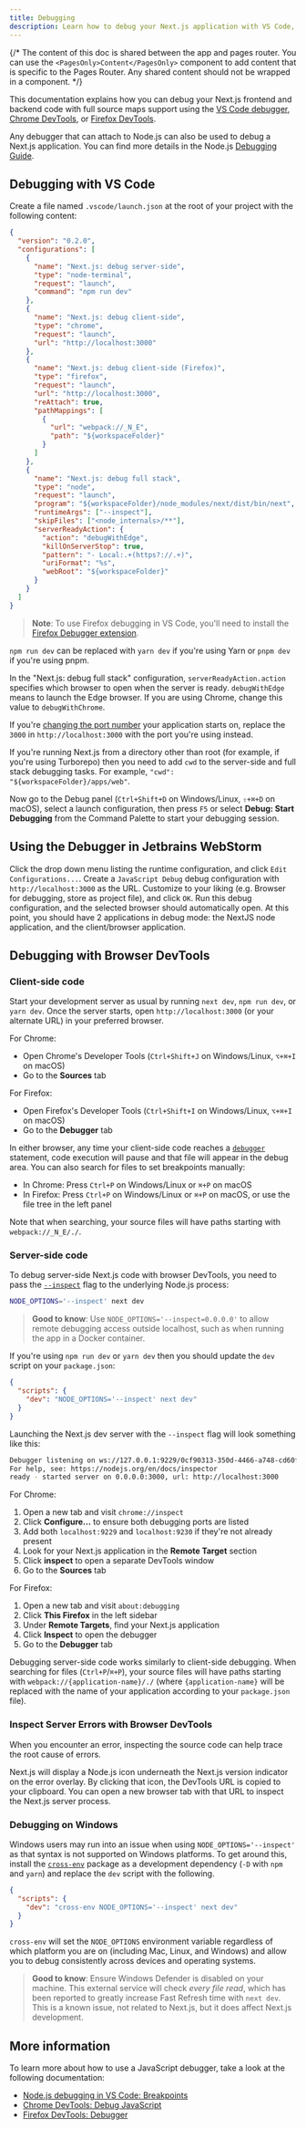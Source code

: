```yaml
---
title: Debugging
description: Learn how to debug your Next.js application with VS Code, Chrome DevTools, or Firefox DevTools.
---
```


{/* The content of this doc is shared between the app and pages router. You can use the `<PagesOnly>Content</PagesOnly>` component to add content that is specific to the Pages Router. Any shared content should not be wrapped in a component. */}

This documentation explains how you can debug your Next.js frontend and backend code with full source maps support using the [VS Code debugger](https://code.visualstudio.com/docs/editor/debugging), [Chrome DevTools](https://developers.google.com/web/tools/chrome-devtools), or [Firefox DevTools](https://firefox-source-docs.mozilla.org/devtools-user/).

Any debugger that can attach to Node.js can also be used to debug a Next.js application. You can find more details in the Node.js [Debugging Guide](https://nodejs.org/en/docs/guides/debugging-getting-started/).

## Debugging with VS Code

Create a file named `.vscode/launch.json` at the root of your project with the following content:

```json filename="launch.json"
{
  "version": "0.2.0",
  "configurations": [
    {
      "name": "Next.js: debug server-side",
      "type": "node-terminal",
      "request": "launch",
      "command": "npm run dev"
    },
    {
      "name": "Next.js: debug client-side",
      "type": "chrome",
      "request": "launch",
      "url": "http://localhost:3000"
    },
    {
      "name": "Next.js: debug client-side (Firefox)",
      "type": "firefox",
      "request": "launch",
      "url": "http://localhost:3000",
      "reAttach": true,
      "pathMappings": [
        {
          "url": "webpack://_N_E",
          "path": "${workspaceFolder}"
        }
      ]
    },
    {
      "name": "Next.js: debug full stack",
      "type": "node",
      "request": "launch",
      "program": "${workspaceFolder}/node_modules/next/dist/bin/next",
      "runtimeArgs": ["--inspect"],
      "skipFiles": ["<node_internals>/**"],
      "serverReadyAction": {
        "action": "debugWithEdge",
        "killOnServerStop": true,
        "pattern": "- Local:.+(https?://.+)",
        "uriFormat": "%s",
        "webRoot": "${workspaceFolder}"
      }
    }
  ]
}
```

> **Note**: To use Firefox debugging in VS Code, you'll need to install the [Firefox Debugger extension](https://marketplace.visualstudio.com/items?itemName=firefox-devtools.vscode-firefox-debug).

`npm run dev` can be replaced with `yarn dev` if you're using Yarn or `pnpm dev` if you're using pnpm.

In the "Next.js: debug full stack" configuration, `serverReadyAction.action` specifies which browser to open when the server is ready. `debugWithEdge` means to launch the Edge browser. If you are using Chrome, change this value to `debugWithChrome`.

If you're [changing the port number](/docs/pages/api-reference/cli/next#next-dev-options) your application starts on, replace the `3000` in `http://localhost:3000` with the port you're using instead.

If you're running Next.js from a directory other than root (for example, if you're using Turborepo) then you need to add `cwd` to the server-side and full stack debugging tasks. For example, `"cwd": "${workspaceFolder}/apps/web"`.

Now go to the Debug panel (`Ctrl+Shift+D` on Windows/Linux, `⇧+⌘+D` on macOS), select a launch configuration, then press `F5` or select **Debug: Start Debugging** from the Command Palette to start your debugging session.

## Using the Debugger in Jetbrains WebStorm

Click the drop down menu listing the runtime configuration, and click `Edit Configurations...`. Create a `JavaScript Debug` debug configuration with `http://localhost:3000` as the URL. Customize to your liking (e.g. Browser for debugging, store as project file), and click `OK`. Run this debug configuration, and the selected browser should automatically open. At this point, you should have 2 applications in debug mode: the NextJS node application, and the client/browser application.

## Debugging with Browser DevTools

### Client-side code

Start your development server as usual by running `next dev`, `npm run dev`, or `yarn dev`. Once the server starts, open `http://localhost:3000` (or your alternate URL) in your preferred browser.

For Chrome:

- Open Chrome's Developer Tools (`Ctrl+Shift+J` on Windows/Linux, `⌥+⌘+I` on macOS)
- Go to the **Sources** tab

For Firefox:

- Open Firefox's Developer Tools (`Ctrl+Shift+I` on Windows/Linux, `⌥+⌘+I` on macOS)
- Go to the **Debugger** tab

In either browser, any time your client-side code reaches a [`debugger`](https://developer.mozilla.org/docs/Web/JavaScript/Reference/Statements/debugger) statement, code execution will pause and that file will appear in the debug area. You can also search for files to set breakpoints manually:

- In Chrome: Press `Ctrl+P` on Windows/Linux or `⌘+P` on macOS
- In Firefox: Press `Ctrl+P` on Windows/Linux or `⌘+P` on macOS, or use the file tree in the left panel

Note that when searching, your source files will have paths starting with `webpack://_N_E/./`.

### Server-side code

To debug server-side Next.js code with browser DevTools, you need to pass the [`--inspect`](https://nodejs.org/api/cli.html#cli_inspect_host_port) flag to the underlying Node.js process:

```bash filename="Terminal"
NODE_OPTIONS='--inspect' next dev
```

> **Good to know**: Use `NODE_OPTIONS='--inspect=0.0.0.0'` to allow remote debugging access outside localhost, such as when running the app in a Docker container.

If you're using `npm run dev` or `yarn dev` then you should update the `dev` script on your `package.json`:

```json filename="package.json"
{
  "scripts": {
    "dev": "NODE_OPTIONS='--inspect' next dev"
  }
}
```

Launching the Next.js dev server with the `--inspect` flag will look something like this:

```bash filename="Terminal"
Debugger listening on ws://127.0.0.1:9229/0cf90313-350d-4466-a748-cd60f4e47c95
For help, see: https://nodejs.org/en/docs/inspector
ready - started server on 0.0.0.0:3000, url: http://localhost:3000
```

For Chrome:

1. Open a new tab and visit `chrome://inspect`
2. Click **Configure...** to ensure both debugging ports are listed
3. Add both `localhost:9229` and `localhost:9230` if they're not already present
4. Look for your Next.js application in the **Remote Target** section
5. Click **inspect** to open a separate DevTools window
6. Go to the **Sources** tab

For Firefox:

1. Open a new tab and visit `about:debugging`
2. Click **This Firefox** in the left sidebar
3. Under **Remote Targets**, find your Next.js application
4. Click **Inspect** to open the debugger
5. Go to the **Debugger** tab

Debugging server-side code works similarly to client-side debugging. When searching for files (`Ctrl+P`/`⌘+P`), your source files will have paths starting with `webpack://{application-name}/./` (where `{application-name}` will be replaced with the name of your application according to your `package.json` file).

### Inspect Server Errors with Browser DevTools

When you encounter an error, inspecting the source code can help trace the root cause of errors.

Next.js will display a Node.js icon underneath the Next.js version indicator on the error overlay. By clicking that icon, the DevTools URL is copied to your clipboard. You can open a new browser tab with that URL to inspect the Next.js server process.

### Debugging on Windows

Windows users may run into an issue when using `NODE_OPTIONS='--inspect'` as that syntax is not supported on Windows platforms. To get around this, install the [`cross-env`](https://www.npmjs.com/package/cross-env) package as a development dependency (`-D` with `npm` and `yarn`) and replace the `dev` script with the following.

```json filename="package.json"
{
  "scripts": {
    "dev": "cross-env NODE_OPTIONS='--inspect' next dev"
  }
}
```

`cross-env` will set the `NODE_OPTIONS` environment variable regardless of which platform you are on (including Mac, Linux, and Windows) and allow you to debug consistently across devices and operating systems.

> **Good to know**: Ensure Windows Defender is disabled on your machine. This external service will check _every file read_, which has been reported to greatly increase Fast Refresh time with `next dev`. This is a known issue, not related to Next.js, but it does affect Next.js development.

## More information

To learn more about how to use a JavaScript debugger, take a look at the following documentation:

- [Node.js debugging in VS Code: Breakpoints](https://code.visualstudio.com/docs/nodejs/nodejs-debugging#_breakpoints)
- [Chrome DevTools: Debug JavaScript](https://developers.google.com/web/tools/chrome-devtools/javascript)
- [Firefox DevTools: Debugger](https://firefox-source-docs.mozilla.org/devtools-user/debugger/)
